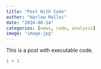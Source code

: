 ```yaml
---
title: "Post With Code"
author: "Harlow Malloc"
date: "2024-08-14"
categories: [news, code, analysis]
image: "image.jpg"
---
```


This is a post with executable code.

```r
1 + 1
```
